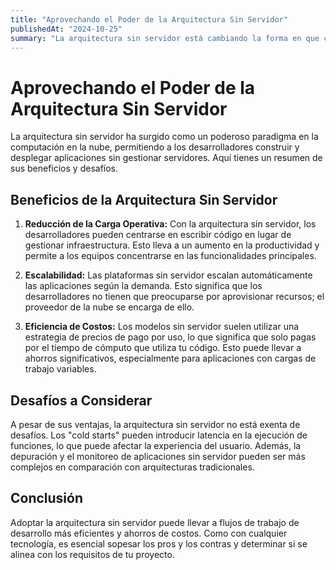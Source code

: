 ```yaml
---
title: "Aprovechando el Poder de la Arquitectura Sin Servidor"
publishedAt: "2024-10-25"
summary: "La arquitectura sin servidor está cambiando la forma en que construimos y desplegamos aplicaciones. Este artículo discute sus beneficios, desafíos y cómo puede mejorar tu flujo de trabajo de desarrollo."
---
```


# Aprovechando el Poder de la Arquitectura Sin Servidor

La arquitectura sin servidor ha surgido como un poderoso paradigma en la computación en la nube, permitiendo a los desarrolladores construir y desplegar aplicaciones sin gestionar servidores. Aquí tienes un resumen de sus beneficios y desafíos.

## Beneficios de la Arquitectura Sin Servidor

1. **Reducción de la Carga Operativa:** Con la arquitectura sin servidor, los desarrolladores pueden centrarse en escribir código en lugar de gestionar infraestructura. Esto lleva a un aumento en la productividad y permite a los equipos concentrarse en las funcionalidades principales.

2. **Escalabilidad:** Las plataformas sin servidor escalan automáticamente las aplicaciones según la demanda. Esto significa que los desarrolladores no tienen que preocuparse por aprovisionar recursos; el proveedor de la nube se encarga de ello.

3. **Eficiencia de Costos:** Los modelos sin servidor suelen utilizar una estrategia de precios de pago por uso, lo que significa que solo pagas por el tiempo de cómputo que utiliza tu código. Esto puede llevar a ahorros significativos, especialmente para aplicaciones con cargas de trabajo variables.

## Desafíos a Considerar

A pesar de sus ventajas, la arquitectura sin servidor no está exenta de desafíos. Los "cold starts" pueden introducir latencia en la ejecución de funciones, lo que puede afectar la experiencia del usuario. Además, la depuración y el monitoreo de aplicaciones sin servidor pueden ser más complejos en comparación con arquitecturas tradicionales.

## Conclusión

Adoptar la arquitectura sin servidor puede llevar a flujos de trabajo de desarrollo más eficientes y ahorros de costos. Como con cualquier tecnología, es esencial sopesar los pros y los contras y determinar si se alinea con los requisitos de tu proyecto.
